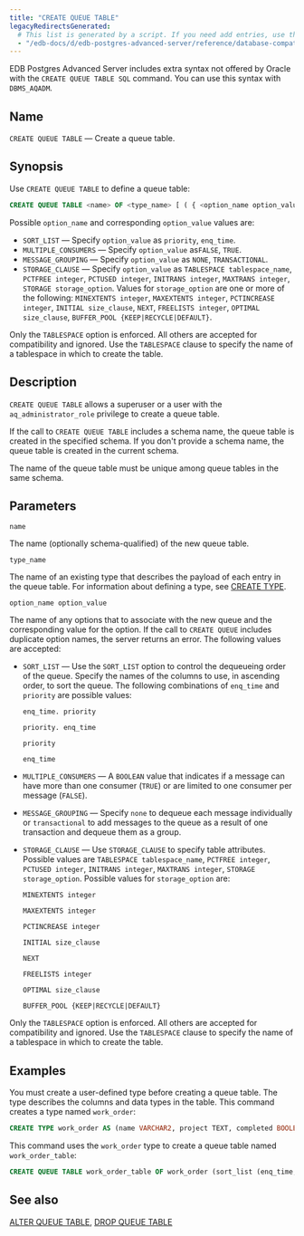 ```yaml
---
title: "CREATE QUEUE TABLE"
legacyRedirectsGenerated:
  # This list is generated by a script. If you need add entries, use the `legacyRedirects` key.
  - "/edb-docs/d/edb-postgres-advanced-server/reference/database-compatibility-for-oracle-developers-reference-guide/9.6/Database_Compatibility_for_Oracle_Developers_Reference_Guide.1.045.html"
---
```


<div id="create_queue_table" class="registered_link"></div>

EDB Postgres Advanced Server includes extra syntax not offered by Oracle with the `CREATE QUEUE TABLE SQL` command. You can use this syntax with `DBMS_AQADM`.

## Name

`CREATE QUEUE TABLE` &mdash; Create a queue table.

## Synopsis

Use `CREATE QUEUE TABLE` to define a queue table:

```sql
CREATE QUEUE TABLE <name> OF <type_name> [ ( { <option_name option_value> } [, ... ] ) ]
```

Possible `option_name` and corresponding `option_value` values are:

-   `SORT_LIST` &mdash; Specify `option_value` as `priority`, `enq_time`.
-   `MULTIPLE_CONSUMERS` &mdash; Specify `option_value` as`FALSE`, `TRUE`.
-   `MESSAGE_GROUPING` &mdash; Specify `option_value` as `NONE`, `TRANSACTIONAL`.
-   `STORAGE_CLAUSE` &mdash; Specify `option_value` as `TABLESPACE tablespace_name`, `PCTFREE integer`, `PCTUSED integer`, `INITRANS integer`, `MAXTRANS integer`, `STORAGE storage_option`. Values for `storage_option` are one or more of the following: `MINEXTENTS integer`, `MAXEXTENTS integer`, `PCTINCREASE integer`, `INITIAL size_clause`, `NEXT`, `FREELISTS integer`, `OPTIMAL size_clause`, `BUFFER_POOL {KEEP|RECYCLE|DEFAULT}`. 

Only the `TABLESPACE` option is enforced. All others are accepted for compatibility and ignored. Use the `TABLESPACE` clause to specify the name of a tablespace in which to create the table.

## Description

`CREATE QUEUE TABLE` allows a superuser or a user with the `aq_administrator_role` privilege to create a queue table.

If the call to `CREATE QUEUE TABLE` includes a schema name, the queue table is created in the specified schema. If you don't provide a schema name, the queue table is created in the current schema.

The name of the queue table must be unique among queue tables in the same schema.

## Parameters

`name`

 The name (optionally schema-qualified) of the new queue table.

`type_name`

 The name of an existing type that describes the payload of each entry in the queue table. For information about defining a type, see [CREATE TYPE](/#create_type).

`option_name option_value`

 The name of any options that to associate with the new queue and the corresponding value for the option. If the call to `CREATE QUEUE` includes duplicate option names, the server returns an error. The following values are accepted:

-   `SORT_LIST` &mdash; Use the `SORT_LIST` option to control the dequeueing order of the queue. Specify the names of the columns to use, in ascending order, to sort the queue. The following combinations of `enq_time` and `priority` are possible values:

    `enq_time. priority`

    `priority. enq_time`

    `priority`

    `enq_time`

-   `MULTIPLE_CONSUMERS` &mdash; A `BOOLEAN` value that indicates if a message can have more than one consumer (`TRUE`) or are limited to one consumer per message (`FALSE`).

-   `MESSAGE_GROUPING` &mdash; Specify `none` to dequeue each message individually or `transactional` to add messages to the queue as a result of one transaction and dequeue them as a group.

-   `STORAGE_CLAUSE` &mdash; Use `STORAGE_CLAUSE` to specify table attributes. Possible values are `TABLESPACE tablespace_name`, `PCTFREE integer`, `PCTUSED integer`, `INITRANS integer`, `MAXTRANS integer`, `STORAGE storage_option`. Possible values for  `storage_option` are:

    `MINEXTENTS integer` 

    `MAXEXTENTS integer`

    `PCTINCREASE integer` 

    `INITIAL size_clause`

    `NEXT` 

    `FREELISTS integer` 

    `OPTIMAL size_clause`

    `BUFFER_POOL {KEEP|RECYCLE|DEFAULT}`

Only the `TABLESPACE` option is enforced. All others are accepted for compatibility and ignored. Use the `TABLESPACE` clause to specify the name of a tablespace in which to create the table.

## Examples

You must create a user-defined type before creating a queue table. The type describes the columns and data types in the table. This command creates a type named `work_order`:

```sql
CREATE TYPE work_order AS (name VARCHAR2, project TEXT, completed BOOLEAN);
```

This command uses the `work_order` type to create a queue table named `work_order_table`:

```sql
CREATE QUEUE TABLE work_order_table OF work_order (sort_list (enq_time, priority));
```

## See also

[ALTER QUEUE TABLE](07_alter_queue_table/#alter_queue_table), [DROP QUEUE TABLE](53_drop_queue_table/#drop_queue_table)
